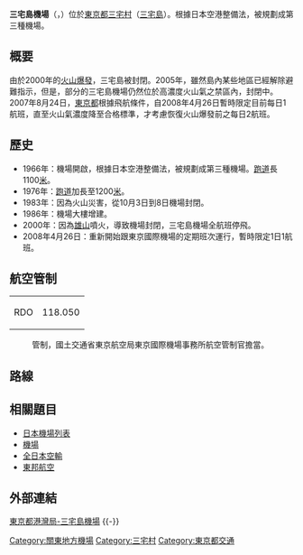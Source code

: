 {{Infobox airport
| name          = 三宅島機場
| nativename    = {{lang|ja|三宅島空港}}
| image         = Miyakejima Airport Aerial photograph.jpg
| pushpin_map   = Japan
| type          = 商業
| operator      = [[東京都|東京都]]
| opened        = 1966年
| city-served   = [[東京都|東京都]][[三宅村|三宅村]]
| distance_to_city = 
| elevation-m   = 19.9
| IATA          = MYE
| ICAO          = RJTQ
| coordinates   = {{coord|34|04|25|N|139|33|37|E|type:airport}}
| r1-number     = 02/20
| r1-length-f   = 3937
| r1-length-m   = 1200
| website       = 
| r1-surface    = 柏油
}}
'''三宅島機場'''（{{jpn|j=三宅島空港|hg=みやけじまくうこう|rm=Miyakejima kūkō|f=y}}，{{airport codes|MYE|RJTQ}}）位於[[東京都|東京都]][[三宅村|三宅村]]（[[三宅島|三宅島]]）。根據日本空港整備法，被規劃成第三種機場。

== 概要 ==
由於2000年的[[火山爆發|火山爆發]]，三宅島被封閉。2005年，雖然島內某些地區已經解除避難指示，但是，部分的三宅島機場仍然位於高濃度火山氣之禁區內，封閉中。2007年8月24日，[[東京都|東京都]]根據飛航條件，自2008年4月26日暫時限定目前每日1航班，直至火山氣濃度降至合格標準，才考慮恢復火山爆發前之每日2航班。
== 歷史 ==
*1966年：機場開啟，根據日本空港整備法，被規劃成第三種機場。[[跑道|跑道]]長1100[[米_(單位)|米]]。
*1976年：[[跑道|跑道]]加長至1200[[米_(單位)|米]]。
*1983年：因為火山災害，從10月3日到8日機場封閉。
*1986年：機場大樓增建。
*2000年：因為[[雄山|雄山]]噴火，導致機場封閉，三宅島機場全航班停飛。
*2008年4月26日：重新開始跟東京國際機場的定期班次運行，暫時限定1日1航班。

== 航空管制 ==

{| border="1"
|-----
| align="center" | RDO || align="center" | 118.050
|}
: 管制，國土交通省東京航空局東京國際機場事務所航空管制官擔當。
== 路線 ==
{{Airport-dest-list
|3={{flagicon|JPN}}[[新中央航空|新中央航空]]|4=[[調布飛行場|調布]]|5={{flagicon|JPN}}[[東邦航空|東邦航空]]<br>※由直升機飛行|6=[[御藏島機場|御藏島]]、[[大島機場|大島]]}}

== 相關題目 ==
*[[日本機場列表|日本機場列表]]
*[[機場|機場]]
*[[全日本空輸|全日本空輸]]
*[[東邦航空|東邦航空]]
== 外部連結 ==
[https://web.archive.org/web/20170810212922/http://www.kouwan.metro.tokyo.jp/rito/tmg-airport/miyakejima/ 東京都港灣局-三宅島機場{{ja}}]
{{-}}
{{日本機場}}

[[Category:關東地方機場|Category:關東地方機場]]
[[Category:三宅村|Category:三宅村]]
[[Category:東京都交通|Category:東京都交通]]
